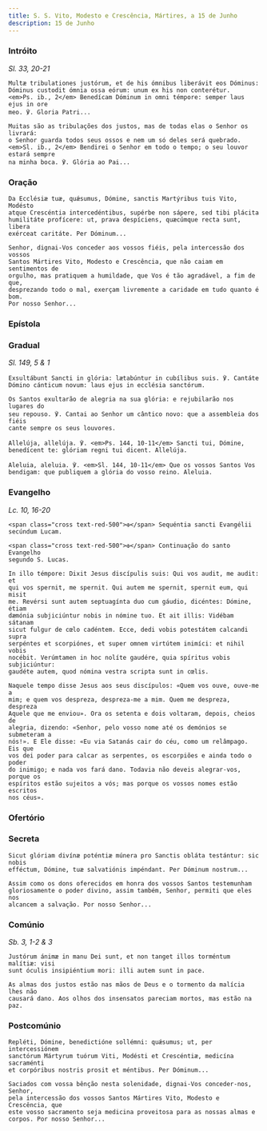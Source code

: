 ```yaml
---
title: S. S. Vito, Modesto e Crescência, Mártires, a 15 de Junho
description: 15 de Junho
---
```


### Intróito

<em>Sl. 33, 20-21</em>

<div class="side-by-side not-content">

    Multæ tribulationes justórum, et de his ómnibus liberávit eos Dóminus:
    Dóminus custodit ómnia ossa eórum: unum ex his non conterétur.
    <em>Ps. ib., 2</em> Benedícam Dóminum in omni témpore: semper laus ejus in ore
    meo. ℣. Gloria Patri...

    Muitas são as tribulações dos justos, mas de todas elas o Senhor os livrará:
    o Senhor guarda todos seus ossos e nem um só deles será quebrado.
    <em>Sl. ib., 2</em> Bendirei o Senhor em todo o tempo; o seu louvor estará sempre
    na minha boca. ℣. Glória ao Pai...

</div>

### Oração

<div class="side-by-side not-content">

    Da Ecclésiæ tuæ, quǽsumus, Dómine, sanctis Martýribus tuis Vito, Modésto
    atque Crescéntia intercedéntibus, supérbe non sápere, sed tibi plácita
    humilitáte profícere: ut, prava despíciens, quæcúmque recta sunt, libera
    exérceat caritáte. Per Dóminum...

    Senhor, dignai-Vos conceder aos vossos fiéis, pela intercessão dos vossos
    Santos Mártires Vito, Modesto e Crescência, que não caiam em sentimentos de
    orgulho, mas pratiquem a humildade, que Vos é tão agradável, a fim de que,
    desprezando todo o mal, exerçam livremente a caridade em tudo quanto é bom.
    Por nosso Senhor...

</div>

### Epístola


<LinkCard
  href="/missal/comum/6muitosmartires1#epístola"
  title="Muitos Mártires - Missa Intret in"
/>

### Gradual

<em>Sl. 149, 5 & 1</em>

<div class="side-by-side not-content">

    Exsultábunt Sancti in glória: lætabúntur in cubílibus suis. ℣. Cantáte
    Dómino cánticum novum: laus ejus in ecclésia sanctórum.

    Os Santos exultarão de alegria na sua glória: e rejubilarão nos lugares do
    seu repouso. ℣. Cantai ao Senhor um cântico novo: que a assembleia dos fiéis
    cante sempre os seus louvores.

    Allelúja, allelúja. ℣. <em>Ps. 144, 10-11</em> Sancti tui, Dómine,
    benedícent te: glóriam regni tui dicent. Allelúja.

    Aleluia, aleluia. ℣. <em>Sl. 144, 10-11</em> Que os vossos Santos Vos
    bendigam: que publiquem a glória do vosso reino. Aleluia.

</div>

### Evangelho

<em>Lc. 10, 16-20</em>

<div class="side-by-side not-content">

    <span class="cross text-red-500">✠</span> Sequéntia sancti Evangélii
    secúndum Lucam.

    <span class="cross text-red-500">✠</span> Continuação do santo Evangelho
    segundo S. Lucas.

    In illo témpore: Dixit Jesus discípulis suis: Qui vos audit, me audit: et
    qui vos spernit, me spernit. Qui autem me spernit, spernit eum, qui misit
    me. Revérsi sunt autem septuagínta duo cum gáudio, dicéntes: Dómine, étiam
    dæmónia subjiciúntur nobis in nómine tuo. Et ait illis: Vidébam sátanam
    sicut fulgur de cœlo cadéntem. Ecce, dedi vobis potestátem calcandi supra
    serpéntes et scorpiónes, et super omnem virtútem inimíci: et nihil vobis
    nocébit. Verúmtamen in hoc nolíte gaudére, quia spíritus vobis subjiciúntur:
    gaudéte autem, quod nómina vestra scripta sunt in cœlis.

    Naquele tempo disse Jesus aos seus discípulos: «Quem vos ouve, ouve-me a
    mim; e quem vos despreza, despreza-me a mim. Quem me despreza, despreza
    Aquele que me enviou». Ora os setenta e dois voltaram, depois, cheios de
    alegria, dizendo: «Senhor, pelo vosso nome até os demónios se submeteram a
    nós!». E Ele disse: «Eu via Satanás cair do céu, como um relâmpago. Eis que
    vos dei poder para calcar as serpentes, os escorpiões e ainda todo o poder
    do inimigo; e nada vos fará dano. Todavia não deveis alegrar-vos, porque os
    espíritos estão sujeitos a vós; mas porque os vossos nomes estão escritos
    nos céus».

</div>

### Ofertório

<LinkCard
  href="/missal/comum/6muitosmartires1#ofertório"
  title="Muitos Mártires - Missa Intret in"
/>

### Secreta

<div class="side-by-side not-content">

    Sicut glóriam divínæ poténtiæ múnera pro Sanctis obláta testántur: sic nobis
    efféctum, Dómine, tuæ salvatiónis impéndant. Per Dóminum nostrum...

    Assim como os dons oferecidos em honra dos vossos Santos testemunham
    gloriosamente o poder divino, assim também, Senhor, permiti que eles nos
    alcancem a salvação. Por nosso Senhor...

</div>

### Comúnio

<em>Sb. 3, 1-2 & 3</em>

<div class="side-by-side not-content">

    Justórum ánimæ in manu Dei sunt, et non tanget illos torméntum malítiæ: visi
    sunt óculis insipiéntium mori: illi autem sunt in pace.

    As almas dos justos estão nas mãos de Deus e o tormento da malícia lhes não
    causará dano. Aos olhos dos insensatos pareciam mortos, mas estão na paz.

</div>

### Postcomúnio

<div class="side-by-side not-content">

    Repléti, Dómine, benedictióne sollémni: quǽsumus; ut, per intercessiónem
    sanctórum Mártyrum tuórum Viti, Modésti et Crescéntiæ, medicína sacraménti
    et corpóribus nostris prosit et méntibus. Per Dóminum...

    Saciados com vossa bênção nesta solenidade, dignai-Vos conceder-nos, Senhor,
    pela intercessão dos vossos Santos Mártires Vito, Modesto e Crescência, que
    este vosso sacramento seja medicina proveitosa para as nossas almas e
    corpos. Por nosso Senhor...

</div>
